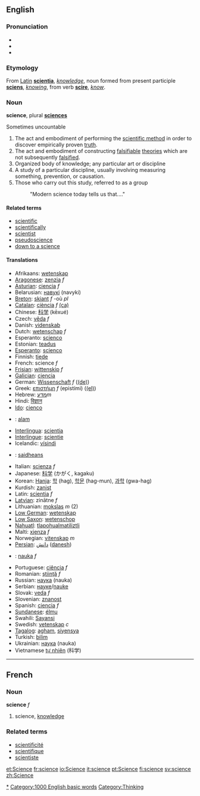==English==
{{wikipedia}}
===Pronunciation===
*{{IPA|/ˈsaɪəns/ ''or'' /ˈsaɪɛns/}}
*{{audio|en-us-science.ogg|Audio (US)}}
*{{audio|en-ca-science.ogg|Audio (CA)}}

===Etymology===

From [[Latin]] '''[[scientia]]''', ''[[knowledge]]'', noun formed from present participle '''[[sciens]]''', ''[[knowing]]'', from verb '''[[scire]]''', ''[[know]]''.

===Noun===
'''science''', plural '''[[sciences]]'''

Sometimes uncountable

#The act and embodiment of performing the [[scientific method]] in order to discover empirically proven [[truth]].
#The act and embodiment of constructing [[falsifiable]] [[theory|theories]] which are not subsequently [[falsify|falsified]].
#Organized body of knowledge; any particular art or discipline
#A study of a particular discipline, usually involving measuring something, prevention, or causation.
#Those who carry out this study, referred to as a group
#: "Modern science today tells us that...."

====Related terms====
*[[scientific]]
*[[scientifically]]
*[[scientist]]
*[[pseudoscience]]
*[[down to a science]]

====Translations====

{{top}}
*Afrikaans: [[wetenskap]]
*[[Aragonese]]: [[zenzia]] ''f''
*[[Asturian]]: [[ciencia]] ''f''
*Belarusian: [[навукі]] (navyki)
*[[Breton]]: [[skiant]] ''f'' -où ''pl''
*[[Catalan]]: [[ciència]] ''f'' [[:ca:ciència|(ca)]]
*Chinese: [[科学]] (kēxué)
*Czech: [[věda]] ''f''
*Danish: [[videnskab]]
*Dutch: [[wetenschap]] ''f''
*Esperanto: [[scienco]]
*Estonian: [[teadus]]
*[[Esperanto]]: [[scienco]]
*Finnish: [[tiede]]
*French: science ''f''
*[[Frisian]]: [[wittenskip]] ''f''
*[[Galician]]: [[ciencia]]
*German: [[Wissenschaft]] ''f'' ([[:de:Wissenschaft|(de)]])
*Greek: [[επιστήμη]] ''f'' (epistími) ([[:el:Επιστήμη|(el)]])
*Hebrew: [[מדע]]''m''
*Hindi: [[विज्ञान]]
*[[Ido]]: [[cienco]]
*{{id}}: [[alam]]
*[[Interlingua]]: [[scientia]]
*[[Interlingue]]: [[scientie]]
*Icelandic: [[vísindi]]
*{{ga}}: [[saidheans]]
{{mid}}
*Italian: [[scienza]] ''f''
*Japanese: [[科学]] (かがく, kagaku)
*Korean: [[Hanja]]: [[학]] (hag), [[학문]] (hag-mun), [[과학]] (gwa-hag)
*Kurdish: [[zanist]]
*Latin: [[scientia]] ''f''
*[[Latvian]]: zinātne ''f''
*Lithuanian: [[mokslas]] ''m'' (2)
*[[Low German]]: [[wetenskap]]
*[[Low Saxon]]: [[wetenschop]]
*[[Nahuatl]]: [[tlapohualmatiliztli]]
*Malti: [[xjenza]] ''f''
*Norwegian: [[vitenskap]] ''m''
*[[Persian]]: [[دانش]] ([[danesh]])
*{{pl}}: [[nauka]] ''f''
*Portuguese: [[ciência]] ''f''
*Romanian: [[ştiinţă]] ''f''
*Russian: [[наука]] (nauka)
*Serbian: [[науке]]/[[nauke]]
*Slovak: [[veda]] ''f''
*Slovenian: [[znanost]]
*Spanish: [[ciencia]] ''f''
*[[Sundanese]]: [[élmu]]
*Swahili: [[Sayansi]]
*Swedish: [[vetenskap]] ''c''
*[[Tagalog]]: [[agham]], [[siyensya]]
*Turkish: [[bilim]]
*Ukrainian: [[наука]] (nauka)
*Vietnamese [[tự nhiên]] (科学)
{{bottom}}

----

==French==
===Noun===
'''science''' ''f''

# science, [[knowledge]]

===Related terms===
*[[scientificité]]
*[[scientifique]]
*[[scientiste]]

[[Category:Sciences|*]]
[[Category:1000 English basic words]]
[[Category:Thinking]]

[[et:Science]]
[[fr:science]]
[[io:Science]]
[[it:science]]
[[pt:Science]]
[[fi:science]]
[[sv:science]]
[[zh:Science]]